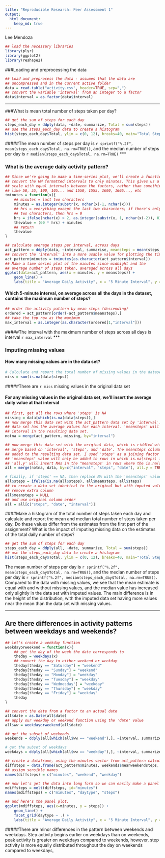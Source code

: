 ```yaml
---
title: "Reproducible Research: Peer Assessment 1"
output: 
  html_document:
    keep_md: true
---
```

Lee Mendoza


```r
## load the necessary libraries
library(plyr)
library(ggplot2)
library(reshape2)
```

###Loading and preprocessing the data
```r
## Load and preprocess the data - assumes that the data are 
## uncompressed and in the current active folder
data = read.table("activity.csv", header=TRUE, sep=",")
## convert the variable 'interval' from an integer to a factor
data$interval = as.factor(data$interval)
```
***

###What is mean total number of steps taken per day?
```r
## get the sum of steps for each day
steps_each_day = ddply(data, ~date, summarize, Total = sum(steps))
## use the steps_each_day data to create a histogram
hist(steps_each_day$Total, ylim = c(0, 12), breaks=40, main="Total Steps Per Day", xlab = "Steps Per Day", ylab = "Count")
```

#####The mean number of steps per day is `r sprintf("%.2f", mean(steps_each_day$Total, na.rm=TRUE))`, and the median number of steps per day is `r median(steps_each_day$Total, na.rm=TRUE)`
***

### What is the average daily activity pattern?
```r
## Since we're going to make a time-series plot, we'll create a function to
## convert the HM formatted intervals to only minutes. This gives us a 
## scale with equal intervals between the factors, rather than something
## like 50, 55, 100, 105... and 1550, 1555, 1600, 1605..., etc
tminutes = function(x){
    ## minutes = last two characters
    minutes = as.integer(substr(x, nchar(x)-1, nchar(x)))
    ## hrs = everything except the last two characters; if there's only
    ## two characters, then hrs = 0
    hrs = ifelse(nchar(x) > 2, as.integer(substr(x, 1, nchar(x)-2)), 0)
    thevalue = (60 * hrs) + minutes
    ## return
    thevalue
}

## calculate average steps per interval, across days
act_pattern = ddply(data, ~interval, summarise, meansteps = mean(steps, na.rm = TRUE))
## convert the 'interval' into a more usable value for plotting the time series
act_pattern$minutes = tminutes(as.character(act_pattern$interval))
## Make a time series plot of the minutes since midnight and the 
## average number of steps taken, averaged across all days
ggplot(data=act_pattern, aes(x = minutes, y = meansteps)) + 
    geom_line() +
    labs(title = "Average Daily Activity", x = "5 Minute Interval", y = "Average number of steps")
```


#### Which 5-minute interval, on average across all the days in the dataset, contains the maximum number of steps?
```r
## order the activity pattern by mean steps (descending)
ordered = act_pattern[order(-act_pattern$meansteps),]
## take the top row as the maximum
max_interval = as.integer(as.character(ordered[1,"interval"]))
```
#####The interval with the maximum number of steps across all days is interval `r max_interval`
***


### Imputing missing values
#### How many missing values are in the data set?
```r
# Calculate and report the total number of missing values in the dataset 
miss = sum(is.na(data$steps))
```
#####There are `r miss` missing values in the original data set  


#### For any missing values in the original data set, we'll insert the average daily value at that interval
```r
## first, get all the rows where 'steps' is NA
missing = data[which(is.na(data$steps)),]
## now merge this data set with the act_pattern data set by 'interval'.  The act_pattern
## data set has the average values for each interval. 'meansteps' will be added to each
## interval in the resulting data set.
notna = merge(act_pattern, missing, by="interval")

## now merge this data set with the original data, which is riddled with NA.
## merge based on 'interval', 'steps', and 'date'. The meansteps column will be 
## added to the resulting data set. I used 'steps' as a joining factor so that the 
## 'meansteps' value will only be added to rows in which is.na(steps) is true.
## 'all.y' will insert NAs in the "meansteps' in rows where the is.na(steps) is false
all = merge(notna, data, by=c("interval", "steps", "date"), all.y = TRUE)

# finally, if 'steps' == NA, then replace NA with the 'meansteps' value
all$steps = ifelse(is.na(all$steps), all$meansteps, all$steps)
## to create a data set identical to the original but with imputed values
## remove extra column
all$meansteps = NULL
## and use original column order 
all = all[c("steps", "date", "interval")]
```


####Make a histogram of the total number of steps taken each day and calculate and report the mean and median total number of steps taken per day. Do these values differ from the estimates from the first part of the assignment? What is the impact of imputing missing data on the estimates of the total daily number of steps?
```r
## get the sum of steps for each day
steps_each_day = ddply(all, ~date, summarize, Total = sum(steps))
## use the steps_each_day data to create a histogram
hist(steps_each_day$Total, ylim = c(0, 12), breaks=40, main="Total Steps Per Day", xlab = "Steps Per Day", ylab = "Count")
```

The mean number of steps per day is `r sprintf("%.2f", mean(steps_each_day$Total, na.rm=TRUE))`, and the median number of steps per day is `r sprintf("%.2f", median(steps_each_day$Total, na.rm=TRUE))`.  Compared to the data with missing values, we see that the mean estimate is equal with and without missing values, and the median value has increased only slightly in the data set with imputed values. The main difference is in the height of the distribution, with the imputed data set having more values near the mean than the data set with missing values.


---
## Are there differences in activity patterns between weekdays and weekends?
```r
## let's create a weekday function
weekdayorweekend = function(x){
    ## get the day of the week the date corresponds to
    theday = weekdays(x)
    ## convert the day to either weekend or weekday
    theday[theday == "Saturday"] = "weekend"
    theday[theday == "Sunday"] = "weekend"
    theday[theday == "Monday"] = "weekday"
    theday[theday == "Tuesday"] = "weekday"
    theday[theday == "Wednesday"] = "weekday"
    theday[theday == "Thursday"] = "weekday"
    theday[theday == "Friday"] = "weekday"
    theday
}

## convert the date from a factor to an actual date
all$date = as.Date(all$date)
## apply our weekday or weekend function using the 'date' value
all$ww = weekdayorweekend(all$date)

## get the subset of weekends
weekends = ddply(all[which(all$ww == "weekend"),], ~interval, summarize, meanweekendsteps = mean(steps))

# get the subset of weekdays
weekdays = ddply(all[which(all$ww == "weekday"),], ~interval, summarize, meanweekdaysteps = mean(steps))

## create a dataframe, using the minutes vector from act_pattern calculated earlier
diffsteps = data.frame(act_pattern$minutes, weekends$meanweekendsteps, weekdays$meanweekdaysteps)
## assign sensible names
names(diffsteps) = c("minutes", "weekend", "weekday")

## now let's get the data into long form so we can easily make a panel plot
mdiffsteps = melt(diffsteps, id="minutes")
names(mdiffsteps) = c("minutes", "daytype", "steps")

## and here's the panel plot. 
ggplot(mdiffsteps, aes(x=minutes, y = steps)) +
    geom_line() +
    facet_grid(daytype ~ .) + 
    labs(title = "Average Daily Activity", x = "5 Minute Interval", y = "Average number of steps")
```

#####There are minor differences in the pattern between weekends and weekdays. Step activity begins earlier on weekdays than on weekends, peak activity is greater on weekdays compared to weekends, however, step activity is more equally distributed throughout the day on weekends compared to weekdays, 
